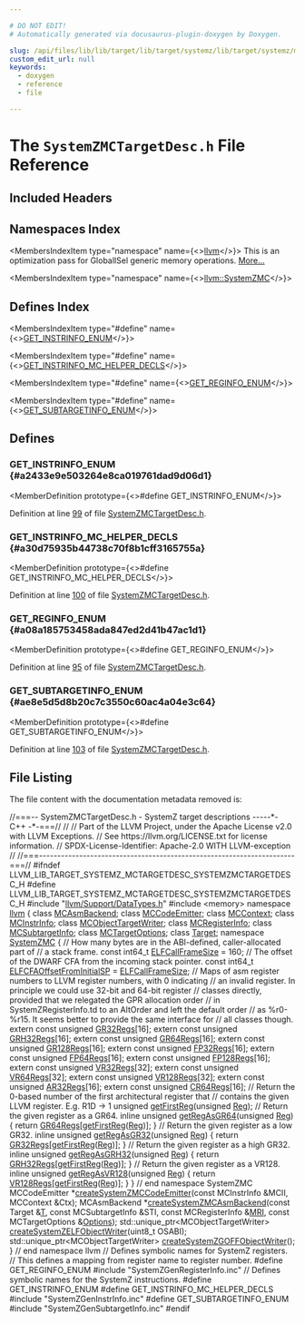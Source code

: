 ```yaml
---

# DO NOT EDIT!
# Automatically generated via docusaurus-plugin-doxygen by Doxygen.

slug: /api/files/lib/lib/target/lib/target/systemz/lib/target/systemz/mctargetdesc/systemzmctargetdesc-h
custom_edit_url: null
keywords:
  - doxygen
  - reference
  - file

---
```





# The `SystemZMCTargetDesc.h` File Reference

<DoxygenPage pluginConfig={pluginConfig}>



## Included Headers

<IncludesList>
<IncludesListItem
  filePath="llvm/Support/DataTypes.h"
  permalink="/docs/api/files/include/include/llvm/include/llvm/support/datatypes-h"
  isLocal="true" />
<IncludesListItem
  filePath="memory"
  permalink=""
  isLocal="false" />
<IncludesListItem
  filePath="SystemZGenRegisterInfo.inc"
  permalink=""
  isLocal="true" />
<IncludesListItem
  filePath="SystemZGenInstrInfo.inc"
  permalink=""
  isLocal="true" />
<IncludesListItem
  filePath="SystemZGenSubtargetInfo.inc"
  permalink=""
  isLocal="true" />
</IncludesList>

## Namespaces Index

<MembersIndex>

<MembersIndexItem
  type="namespace"
  name={<><a href="/docs/api/namespaces/llvm">llvm</a></>}>
This is an optimization pass for GlobalISel generic memory operations. <a href="/docs/api/namespaces/llvm/#details">More...</a>
</MembersIndexItem>

<MembersIndexItem
  type="namespace"
  name={<><a href="/docs/api/namespaces/llvm/systemzmc">llvm::SystemZMC</a></>}>
</MembersIndexItem>

</MembersIndex>

## Defines Index

<MembersIndex>

<MembersIndexItem
  type="#define"
  name={<><a href="#a2433e9e503264e8ca019761dad9d06d1">GET&#95;INSTRINFO&#95;ENUM</a></>}>
</MembersIndexItem>

<MembersIndexItem
  type="#define"
  name={<><a href="#a30d75935b44738c70f8b1cff3165755a">GET&#95;INSTRINFO&#95;MC&#95;HELPER&#95;DECLS</a></>}>
</MembersIndexItem>

<MembersIndexItem
  type="#define"
  name={<><a href="#a08a185753458ada847ed2d41b47ac1d1">GET&#95;REGINFO&#95;ENUM</a></>}>
</MembersIndexItem>

<MembersIndexItem
  type="#define"
  name={<><a href="#ae8e5d5d8b20c7c3550c60ac4a04e3c64">GET&#95;SUBTARGETINFO&#95;ENUM</a></>}>
</MembersIndexItem>

</MembersIndex>


<SectionDefinition>

## Defines

### GET&#95;INSTRINFO&#95;ENUM {#a2433e9e503264e8ca019761dad9d06d1}

<MemberDefinition
  prototype={<>#define GET&#95;INSTRINFO&#95;ENUM</>}>

Definition at line <a href="#l00099">99</a> of file <a href="/docs/api/files/lib/lib/target/lib/target/systemz/lib/target/systemz/mctargetdesc/systemzmctargetdesc-h">SystemZMCTargetDesc.h</a>.
</MemberDefinition>

### GET&#95;INSTRINFO&#95;MC&#95;HELPER&#95;DECLS {#a30d75935b44738c70f8b1cff3165755a}

<MemberDefinition
  prototype={<>#define GET&#95;INSTRINFO&#95;MC&#95;HELPER&#95;DECLS</>}>

Definition at line <a href="#l00100">100</a> of file <a href="/docs/api/files/lib/lib/target/lib/target/systemz/lib/target/systemz/mctargetdesc/systemzmctargetdesc-h">SystemZMCTargetDesc.h</a>.
</MemberDefinition>

### GET&#95;REGINFO&#95;ENUM {#a08a185753458ada847ed2d41b47ac1d1}

<MemberDefinition
  prototype={<>#define GET&#95;REGINFO&#95;ENUM</>}>

Definition at line <a href="#l00095">95</a> of file <a href="/docs/api/files/lib/lib/target/lib/target/systemz/lib/target/systemz/mctargetdesc/systemzmctargetdesc-h">SystemZMCTargetDesc.h</a>.
</MemberDefinition>

### GET&#95;SUBTARGETINFO&#95;ENUM {#ae8e5d5d8b20c7c3550c60ac4a04e3c64}

<MemberDefinition
  prototype={<>#define GET&#95;SUBTARGETINFO&#95;ENUM</>}>

Definition at line <a href="#l00103">103</a> of file <a href="/docs/api/files/lib/lib/target/lib/target/systemz/lib/target/systemz/mctargetdesc/systemzmctargetdesc-h">SystemZMCTargetDesc.h</a>.
</MemberDefinition>

</SectionDefinition>

## File Listing

The file content with the documentation metadata removed is:

<ProgramListing>

<Link id="l00001" /><CodeLine lineNumber="1"><Highlight kind="comment">//===-- SystemZMCTargetDesc.h - SystemZ target descriptions -----&#42;- C++ -&#42;-===//</Highlight><Highlight kind="normal"></Highlight></CodeLine>
<Link id="l00002" /><CodeLine lineNumber="2"><Highlight kind="normal"></Highlight><Highlight kind="comment">//</Highlight><Highlight kind="normal"></Highlight></CodeLine>
<Link id="l00003" /><CodeLine lineNumber="3"><Highlight kind="normal"></Highlight><Highlight kind="comment">// Part of the LLVM Project, under the Apache License v2.0 with LLVM Exceptions.</Highlight><Highlight kind="normal"></Highlight></CodeLine>
<Link id="l00004" /><CodeLine lineNumber="4"><Highlight kind="normal"></Highlight><Highlight kind="comment">// See https://llvm.org/LICENSE.txt for license information.</Highlight><Highlight kind="normal"></Highlight></CodeLine>
<Link id="l00005" /><CodeLine lineNumber="5"><Highlight kind="normal"></Highlight><Highlight kind="comment">// SPDX-License-Identifier: Apache-2.0 WITH LLVM-exception</Highlight><Highlight kind="normal"></Highlight></CodeLine>
<Link id="l00006" /><CodeLine lineNumber="6"><Highlight kind="normal"></Highlight><Highlight kind="comment">//</Highlight><Highlight kind="normal"></Highlight></CodeLine>
<Link id="l00007" /><CodeLine lineNumber="7"><Highlight kind="normal"></Highlight><Highlight kind="comment">//===----------------------------------------------------------------------===//</Highlight><Highlight kind="normal"></Highlight></CodeLine>
<Link id="l00008" /><CodeLine lineNumber="8"><Highlight kind="normal"></Highlight></CodeLine>
<Link id="l00009" /><CodeLine lineNumber="9"><Highlight kind="normal"></Highlight><Highlight kind="preprocessor">#ifndef LLVM&#95;LIB&#95;TARGET&#95;SYSTEMZ&#95;MCTARGETDESC&#95;SYSTEMZMCTARGETDESC&#95;H</Highlight><Highlight kind="normal"></Highlight></CodeLine>
<Link id="l00010" /><CodeLine lineNumber="10"><Highlight kind="normal"></Highlight><Highlight kind="preprocessor">#define LLVM&#95;LIB&#95;TARGET&#95;SYSTEMZ&#95;MCTARGETDESC&#95;SYSTEMZMCTARGETDESC&#95;H</Highlight><Highlight kind="normal"></Highlight></CodeLine>
<Link id="l00011" /><CodeLine lineNumber="11"><Highlight kind="normal"></Highlight></CodeLine>
<Link id="l00012" /><CodeLine lineNumber="12"><Highlight kind="normal"></Highlight><Highlight kind="preprocessor">#include &quot;<a href="/docs/api/files/include/include/llvm/include/llvm/support/datatypes-h">llvm/Support/DataTypes.h</a>&quot;</Highlight><Highlight kind="normal"></Highlight></CodeLine>
<Link id="l00013" /><CodeLine lineNumber="13"><Highlight kind="normal"></Highlight></CodeLine>
<Link id="l00014" /><CodeLine lineNumber="14"><Highlight kind="normal"></Highlight><Highlight kind="preprocessor">#include &lt;memory&gt;</Highlight><Highlight kind="normal"></Highlight></CodeLine>
<Link id="l00015" /><CodeLine lineNumber="15"><Highlight kind="normal"></Highlight></CodeLine>
<Link id="l00016" /><CodeLine lineNumber="16"><Highlight kind="normal"></Highlight><Highlight kind="keyword">namespace </Highlight><Highlight kind="normal"><a href="/docs/api/namespaces/llvm">llvm</a> &#123;</Highlight></CodeLine>
<Link id="l00017" /><CodeLine lineNumber="17"><Highlight kind="normal"></Highlight></CodeLine>
<Link id="l00018" /><CodeLine lineNumber="18"><Highlight kind="normal"></Highlight><Highlight kind="keyword">class </Highlight><Highlight kind="normal"><a href="/docs/api/classes/llvm/mcasmbackend">MCAsmBackend</a>;</Highlight></CodeLine>
<Link id="l00019" /><CodeLine lineNumber="19"><Highlight kind="normal"></Highlight><Highlight kind="keyword">class </Highlight><Highlight kind="normal"><a href="/docs/api/classes/llvm/mccodeemitter">MCCodeEmitter</a>;</Highlight></CodeLine>
<Link id="l00020" /><CodeLine lineNumber="20"><Highlight kind="normal"></Highlight><Highlight kind="keyword">class </Highlight><Highlight kind="normal"><a href="/docs/api/classes/llvm/mccontext">MCContext</a>;</Highlight></CodeLine>
<Link id="l00021" /><CodeLine lineNumber="21"><Highlight kind="normal"></Highlight><Highlight kind="keyword">class </Highlight><Highlight kind="normal"><a href="/docs/api/classes/llvm/mcinstrinfo">MCInstrInfo</a>;</Highlight></CodeLine>
<Link id="l00022" /><CodeLine lineNumber="22"><Highlight kind="normal"></Highlight><Highlight kind="keyword">class </Highlight><Highlight kind="normal"><a href="/docs/api/classes/llvm/mcobjecttargetwriter">MCObjectTargetWriter</a>;</Highlight></CodeLine>
<Link id="l00023" /><CodeLine lineNumber="23"><Highlight kind="normal"></Highlight><Highlight kind="keyword">class </Highlight><Highlight kind="normal"><a href="/docs/api/classes/llvm/mcregisterinfo">MCRegisterInfo</a>;</Highlight></CodeLine>
<Link id="l00024" /><CodeLine lineNumber="24"><Highlight kind="normal"></Highlight><Highlight kind="keyword">class </Highlight><Highlight kind="normal"><a href="/docs/api/classes/llvm/mcsubtargetinfo">MCSubtargetInfo</a>;</Highlight></CodeLine>
<Link id="l00025" /><CodeLine lineNumber="25"><Highlight kind="normal"></Highlight><Highlight kind="keyword">class </Highlight><Highlight kind="normal"><a href="/docs/api/classes/llvm/mctargetoptions">MCTargetOptions</a>;</Highlight></CodeLine>
<Link id="l00026" /><CodeLine lineNumber="26"><Highlight kind="normal"></Highlight><Highlight kind="keyword">class </Highlight><Highlight kind="normal"><a href="/docs/api/classes/llvm/target">Target</a>;</Highlight></CodeLine>
<Link id="l00027" /><CodeLine lineNumber="27"><Highlight kind="normal"></Highlight></CodeLine>
<Link id="l00028" /><CodeLine lineNumber="28" lineLink="/docs/api/namespaces/llvm/systemzmc"><Highlight kind="normal"></Highlight><Highlight kind="keyword">namespace </Highlight><Highlight kind="normal"><a href="/docs/api/namespaces/llvm/systemzmc">SystemZMC</a> &#123;</Highlight></CodeLine>
<Link id="l00029" /><CodeLine lineNumber="29"><Highlight kind="normal"></Highlight><Highlight kind="comment">// How many bytes are in the ABI-defined, caller-allocated part of</Highlight><Highlight kind="normal"></Highlight></CodeLine>
<Link id="l00030" /><CodeLine lineNumber="30"><Highlight kind="normal"></Highlight><Highlight kind="comment">// a stack frame.</Highlight><Highlight kind="normal"></Highlight></CodeLine>
<Link id="l00031" /><CodeLine lineNumber="31" lineLink="/docs/api/namespaces/llvm/systemzmc/#a6b61566754b11f0948d412edeebd7237"><Highlight kind="normal"></Highlight><Highlight kind="keyword">const</Highlight><Highlight kind="normal"> int64&#95;t <a href="/docs/api/namespaces/llvm/systemzmc/#a6b61566754b11f0948d412edeebd7237">ELFCallFrameSize</a> = 160;</Highlight></CodeLine>
<Link id="l00032" /><CodeLine lineNumber="32"><Highlight kind="normal"></Highlight></CodeLine>
<Link id="l00033" /><CodeLine lineNumber="33"><Highlight kind="normal"></Highlight><Highlight kind="comment">// The offset of the DWARF CFA from the incoming stack pointer.</Highlight><Highlight kind="normal"></Highlight></CodeLine>
<Link id="l00034" /><CodeLine lineNumber="34" lineLink="/docs/api/namespaces/llvm/systemzmc/#a83f02207faff8f50e2fec3a8b2c7e383"><Highlight kind="normal"></Highlight><Highlight kind="keyword">const</Highlight><Highlight kind="normal"> int64&#95;t <a href="/docs/api/namespaces/llvm/systemzmc/#a83f02207faff8f50e2fec3a8b2c7e383">ELFCFAOffsetFromInitialSP</a> = <a href="/docs/api/namespaces/llvm/systemzmc/#a6b61566754b11f0948d412edeebd7237">ELFCallFrameSize</a>;</Highlight></CodeLine>
<Link id="l00035" /><CodeLine lineNumber="35"><Highlight kind="normal"></Highlight></CodeLine>
<Link id="l00036" /><CodeLine lineNumber="36"><Highlight kind="normal"></Highlight><Highlight kind="comment">// Maps of asm register numbers to LLVM register numbers, with 0 indicating</Highlight><Highlight kind="normal"></Highlight></CodeLine>
<Link id="l00037" /><CodeLine lineNumber="37"><Highlight kind="normal"></Highlight><Highlight kind="comment">// an invalid register.  In principle we could use 32-bit and 64-bit register</Highlight><Highlight kind="normal"></Highlight></CodeLine>
<Link id="l00038" /><CodeLine lineNumber="38"><Highlight kind="normal"></Highlight><Highlight kind="comment">// classes directly, provided that we relegated the GPR allocation order</Highlight><Highlight kind="normal"></Highlight></CodeLine>
<Link id="l00039" /><CodeLine lineNumber="39"><Highlight kind="normal"></Highlight><Highlight kind="comment">// in SystemZRegisterInfo.td to an AltOrder and left the default order</Highlight><Highlight kind="normal"></Highlight></CodeLine>
<Link id="l00040" /><CodeLine lineNumber="40"><Highlight kind="normal"></Highlight><Highlight kind="comment">// as %r0-%r15.  It seems better to provide the same interface for</Highlight><Highlight kind="normal"></Highlight></CodeLine>
<Link id="l00041" /><CodeLine lineNumber="41"><Highlight kind="normal"></Highlight><Highlight kind="comment">// all classes though.</Highlight><Highlight kind="normal"></Highlight></CodeLine>
<Link id="l00042" /><CodeLine lineNumber="42"><Highlight kind="normal"></Highlight><Highlight kind="keyword">extern</Highlight><Highlight kind="normal"> </Highlight><Highlight kind="keyword">const</Highlight><Highlight kind="normal"> </Highlight><Highlight kind="keywordtype">unsigned</Highlight><Highlight kind="normal"> <a href="/docs/api/namespaces/llvm/systemzmc/#a640b988d69a7d105bd1f2543233eb031">GR32Regs</a>&#91;16&#93;;</Highlight></CodeLine>
<Link id="l00043" /><CodeLine lineNumber="43"><Highlight kind="normal"></Highlight><Highlight kind="keyword">extern</Highlight><Highlight kind="normal"> </Highlight><Highlight kind="keyword">const</Highlight><Highlight kind="normal"> </Highlight><Highlight kind="keywordtype">unsigned</Highlight><Highlight kind="normal"> <a href="/docs/api/namespaces/llvm/systemzmc/#a5bbb22e4166061f9c214d29f8f7abeb4">GRH32Regs</a>&#91;16&#93;;</Highlight></CodeLine>
<Link id="l00044" /><CodeLine lineNumber="44"><Highlight kind="normal"></Highlight><Highlight kind="keyword">extern</Highlight><Highlight kind="normal"> </Highlight><Highlight kind="keyword">const</Highlight><Highlight kind="normal"> </Highlight><Highlight kind="keywordtype">unsigned</Highlight><Highlight kind="normal"> <a href="/docs/api/namespaces/llvm/systemzmc/#a22c07ea31c0c1774f83ab964155ff683">GR64Regs</a>&#91;16&#93;;</Highlight></CodeLine>
<Link id="l00045" /><CodeLine lineNumber="45"><Highlight kind="normal"></Highlight><Highlight kind="keyword">extern</Highlight><Highlight kind="normal"> </Highlight><Highlight kind="keyword">const</Highlight><Highlight kind="normal"> </Highlight><Highlight kind="keywordtype">unsigned</Highlight><Highlight kind="normal"> <a href="/docs/api/namespaces/llvm/systemzmc/#a588fd291961cb84f4b2e0fa5262d5d0b">GR128Regs</a>&#91;16&#93;;</Highlight></CodeLine>
<Link id="l00046" /><CodeLine lineNumber="46"><Highlight kind="normal"></Highlight><Highlight kind="keyword">extern</Highlight><Highlight kind="normal"> </Highlight><Highlight kind="keyword">const</Highlight><Highlight kind="normal"> </Highlight><Highlight kind="keywordtype">unsigned</Highlight><Highlight kind="normal"> <a href="/docs/api/namespaces/llvm/systemzmc/#a5e498ec412c19364e7f2026c5e77f6bd">FP32Regs</a>&#91;16&#93;;</Highlight></CodeLine>
<Link id="l00047" /><CodeLine lineNumber="47"><Highlight kind="normal"></Highlight><Highlight kind="keyword">extern</Highlight><Highlight kind="normal"> </Highlight><Highlight kind="keyword">const</Highlight><Highlight kind="normal"> </Highlight><Highlight kind="keywordtype">unsigned</Highlight><Highlight kind="normal"> <a href="/docs/api/namespaces/llvm/systemzmc/#a652db0e436dd051605bdb2e3a66a139c">FP64Regs</a>&#91;16&#93;;</Highlight></CodeLine>
<Link id="l00048" /><CodeLine lineNumber="48"><Highlight kind="normal"></Highlight><Highlight kind="keyword">extern</Highlight><Highlight kind="normal"> </Highlight><Highlight kind="keyword">const</Highlight><Highlight kind="normal"> </Highlight><Highlight kind="keywordtype">unsigned</Highlight><Highlight kind="normal"> <a href="/docs/api/namespaces/llvm/systemzmc/#aba63c397cd848c21c7eb114ccf4802f2">FP128Regs</a>&#91;16&#93;;</Highlight></CodeLine>
<Link id="l00049" /><CodeLine lineNumber="49"><Highlight kind="normal"></Highlight><Highlight kind="keyword">extern</Highlight><Highlight kind="normal"> </Highlight><Highlight kind="keyword">const</Highlight><Highlight kind="normal"> </Highlight><Highlight kind="keywordtype">unsigned</Highlight><Highlight kind="normal"> <a href="/docs/api/namespaces/llvm/systemzmc/#acf15b194926f73073a930d47cc686882">VR32Regs</a>&#91;32&#93;;</Highlight></CodeLine>
<Link id="l00050" /><CodeLine lineNumber="50"><Highlight kind="normal"></Highlight><Highlight kind="keyword">extern</Highlight><Highlight kind="normal"> </Highlight><Highlight kind="keyword">const</Highlight><Highlight kind="normal"> </Highlight><Highlight kind="keywordtype">unsigned</Highlight><Highlight kind="normal"> <a href="/docs/api/namespaces/llvm/systemzmc/#a96f1d5adc114ef1308e84ee12d3b574d">VR64Regs</a>&#91;32&#93;;</Highlight></CodeLine>
<Link id="l00051" /><CodeLine lineNumber="51"><Highlight kind="normal"></Highlight><Highlight kind="keyword">extern</Highlight><Highlight kind="normal"> </Highlight><Highlight kind="keyword">const</Highlight><Highlight kind="normal"> </Highlight><Highlight kind="keywordtype">unsigned</Highlight><Highlight kind="normal"> <a href="/docs/api/namespaces/llvm/systemzmc/#a3156ad6f368d52baa67780b59e8616a3">VR128Regs</a>&#91;32&#93;;</Highlight></CodeLine>
<Link id="l00052" /><CodeLine lineNumber="52"><Highlight kind="normal"></Highlight><Highlight kind="keyword">extern</Highlight><Highlight kind="normal"> </Highlight><Highlight kind="keyword">const</Highlight><Highlight kind="normal"> </Highlight><Highlight kind="keywordtype">unsigned</Highlight><Highlight kind="normal"> <a href="/docs/api/namespaces/llvm/systemzmc/#abd06e92184b1d860d72ed7db36759858">AR32Regs</a>&#91;16&#93;;</Highlight></CodeLine>
<Link id="l00053" /><CodeLine lineNumber="53"><Highlight kind="normal"></Highlight><Highlight kind="keyword">extern</Highlight><Highlight kind="normal"> </Highlight><Highlight kind="keyword">const</Highlight><Highlight kind="normal"> </Highlight><Highlight kind="keywordtype">unsigned</Highlight><Highlight kind="normal"> <a href="/docs/api/namespaces/llvm/systemzmc/#ade2aaf7bc0af0eb47fd3361f8550d1e0">CR64Regs</a>&#91;16&#93;;</Highlight></CodeLine>
<Link id="l00054" /><CodeLine lineNumber="54"><Highlight kind="normal"></Highlight></CodeLine>
<Link id="l00055" /><CodeLine lineNumber="55"><Highlight kind="normal"></Highlight><Highlight kind="comment">// Return the 0-based number of the first architectural register that</Highlight><Highlight kind="normal"></Highlight></CodeLine>
<Link id="l00056" /><CodeLine lineNumber="56"><Highlight kind="normal"></Highlight><Highlight kind="comment">// contains the given LLVM register.   E.g. R1D -&gt; 1</Highlight><Highlight kind="normal"></Highlight></CodeLine>
<Link id="l00057" /><CodeLine lineNumber="57"><Highlight kind="normal"></Highlight><Highlight kind="keywordtype">unsigned</Highlight><Highlight kind="normal"> <a href="/docs/api/namespaces/llvm/systemzmc/#a9f82a4d56f6a5e71cbf7ebe23bb53d24">getFirstReg</a>(</Highlight><Highlight kind="keywordtype">unsigned</Highlight><Highlight kind="normal"> <a href="/docs/api/files/lib/lib/codegen/machinesink-cpp/#a359e1ff26f6d466d927a61aae45b05c3">Reg</a>);</Highlight></CodeLine>
<Link id="l00058" /><CodeLine lineNumber="58"><Highlight kind="normal"></Highlight></CodeLine>
<Link id="l00059" /><CodeLine lineNumber="59"><Highlight kind="normal"></Highlight><Highlight kind="comment">// Return the given register as a GR64.</Highlight><Highlight kind="normal"></Highlight></CodeLine>
<Link id="l00060" /><CodeLine lineNumber="60" lineLink="/docs/api/namespaces/llvm/systemzmc/#ab9d9da4af59fe3a9a8b60bf5622abec5"><Highlight kind="normal"></Highlight><Highlight kind="keyword">inline</Highlight><Highlight kind="normal"> </Highlight><Highlight kind="keywordtype">unsigned</Highlight><Highlight kind="normal"> <a href="/docs/api/namespaces/llvm/systemzmc/#ab9d9da4af59fe3a9a8b60bf5622abec5">getRegAsGR64</a>(</Highlight><Highlight kind="keywordtype">unsigned</Highlight><Highlight kind="normal"> <a href="/docs/api/files/lib/lib/codegen/machinesink-cpp/#a359e1ff26f6d466d927a61aae45b05c3">Reg</a>) &#123;</Highlight></CodeLine>
<Link id="l00061" /><CodeLine lineNumber="61"><Highlight kind="normal">  </Highlight><Highlight kind="keywordflow">return</Highlight><Highlight kind="normal"> <a href="/docs/api/namespaces/llvm/systemzmc/#a22c07ea31c0c1774f83ab964155ff683">GR64Regs</a>&#91;<a href="/docs/api/namespaces/llvm/systemzmc/#a9f82a4d56f6a5e71cbf7ebe23bb53d24">getFirstReg</a>(<a href="/docs/api/files/lib/lib/codegen/machinesink-cpp/#a359e1ff26f6d466d927a61aae45b05c3">Reg</a>)&#93;;</Highlight></CodeLine>
<Link id="l00062" /><CodeLine lineNumber="62"><Highlight kind="normal">&#125;</Highlight></CodeLine>
<Link id="l00063" /><CodeLine lineNumber="63"><Highlight kind="normal"></Highlight></CodeLine>
<Link id="l00064" /><CodeLine lineNumber="64"><Highlight kind="normal"></Highlight><Highlight kind="comment">// Return the given register as a low GR32.</Highlight><Highlight kind="normal"></Highlight></CodeLine>
<Link id="l00065" /><CodeLine lineNumber="65" lineLink="/docs/api/namespaces/llvm/systemzmc/#a20b2be9d8ff516d5478757c14dac3b58"><Highlight kind="normal"></Highlight><Highlight kind="keyword">inline</Highlight><Highlight kind="normal"> </Highlight><Highlight kind="keywordtype">unsigned</Highlight><Highlight kind="normal"> <a href="/docs/api/namespaces/llvm/systemzmc/#a20b2be9d8ff516d5478757c14dac3b58">getRegAsGR32</a>(</Highlight><Highlight kind="keywordtype">unsigned</Highlight><Highlight kind="normal"> <a href="/docs/api/files/lib/lib/codegen/machinesink-cpp/#a359e1ff26f6d466d927a61aae45b05c3">Reg</a>) &#123;</Highlight></CodeLine>
<Link id="l00066" /><CodeLine lineNumber="66"><Highlight kind="normal">  </Highlight><Highlight kind="keywordflow">return</Highlight><Highlight kind="normal"> <a href="/docs/api/namespaces/llvm/systemzmc/#a640b988d69a7d105bd1f2543233eb031">GR32Regs</a>&#91;<a href="/docs/api/namespaces/llvm/systemzmc/#a9f82a4d56f6a5e71cbf7ebe23bb53d24">getFirstReg</a>(<a href="/docs/api/files/lib/lib/codegen/machinesink-cpp/#a359e1ff26f6d466d927a61aae45b05c3">Reg</a>)&#93;;</Highlight></CodeLine>
<Link id="l00067" /><CodeLine lineNumber="67"><Highlight kind="normal">&#125;</Highlight></CodeLine>
<Link id="l00068" /><CodeLine lineNumber="68"><Highlight kind="normal"></Highlight></CodeLine>
<Link id="l00069" /><CodeLine lineNumber="69"><Highlight kind="normal"></Highlight><Highlight kind="comment">// Return the given register as a high GR32.</Highlight><Highlight kind="normal"></Highlight></CodeLine>
<Link id="l00070" /><CodeLine lineNumber="70" lineLink="/docs/api/namespaces/llvm/systemzmc/#a32c6ef22e9f5a480e20df9524c991f09"><Highlight kind="normal"></Highlight><Highlight kind="keyword">inline</Highlight><Highlight kind="normal"> </Highlight><Highlight kind="keywordtype">unsigned</Highlight><Highlight kind="normal"> <a href="/docs/api/namespaces/llvm/systemzmc/#a32c6ef22e9f5a480e20df9524c991f09">getRegAsGRH32</a>(</Highlight><Highlight kind="keywordtype">unsigned</Highlight><Highlight kind="normal"> <a href="/docs/api/files/lib/lib/codegen/machinesink-cpp/#a359e1ff26f6d466d927a61aae45b05c3">Reg</a>) &#123;</Highlight></CodeLine>
<Link id="l00071" /><CodeLine lineNumber="71"><Highlight kind="normal">  </Highlight><Highlight kind="keywordflow">return</Highlight><Highlight kind="normal"> <a href="/docs/api/namespaces/llvm/systemzmc/#a5bbb22e4166061f9c214d29f8f7abeb4">GRH32Regs</a>&#91;<a href="/docs/api/namespaces/llvm/systemzmc/#a9f82a4d56f6a5e71cbf7ebe23bb53d24">getFirstReg</a>(<a href="/docs/api/files/lib/lib/codegen/machinesink-cpp/#a359e1ff26f6d466d927a61aae45b05c3">Reg</a>)&#93;;</Highlight></CodeLine>
<Link id="l00072" /><CodeLine lineNumber="72"><Highlight kind="normal">&#125;</Highlight></CodeLine>
<Link id="l00073" /><CodeLine lineNumber="73"><Highlight kind="normal"></Highlight></CodeLine>
<Link id="l00074" /><CodeLine lineNumber="74"><Highlight kind="normal"></Highlight><Highlight kind="comment">// Return the given register as a VR128.</Highlight><Highlight kind="normal"></Highlight></CodeLine>
<Link id="l00075" /><CodeLine lineNumber="75" lineLink="/docs/api/namespaces/llvm/systemzmc/#a3e1c35d6865422ed00364cfd47460286"><Highlight kind="normal"></Highlight><Highlight kind="keyword">inline</Highlight><Highlight kind="normal"> </Highlight><Highlight kind="keywordtype">unsigned</Highlight><Highlight kind="normal"> <a href="/docs/api/namespaces/llvm/systemzmc/#a3e1c35d6865422ed00364cfd47460286">getRegAsVR128</a>(</Highlight><Highlight kind="keywordtype">unsigned</Highlight><Highlight kind="normal"> <a href="/docs/api/files/lib/lib/codegen/machinesink-cpp/#a359e1ff26f6d466d927a61aae45b05c3">Reg</a>) &#123;</Highlight></CodeLine>
<Link id="l00076" /><CodeLine lineNumber="76"><Highlight kind="normal">  </Highlight><Highlight kind="keywordflow">return</Highlight><Highlight kind="normal"> <a href="/docs/api/namespaces/llvm/systemzmc/#a3156ad6f368d52baa67780b59e8616a3">VR128Regs</a>&#91;<a href="/docs/api/namespaces/llvm/systemzmc/#a9f82a4d56f6a5e71cbf7ebe23bb53d24">getFirstReg</a>(<a href="/docs/api/files/lib/lib/codegen/machinesink-cpp/#a359e1ff26f6d466d927a61aae45b05c3">Reg</a>)&#93;;</Highlight></CodeLine>
<Link id="l00077" /><CodeLine lineNumber="77"><Highlight kind="normal">&#125;</Highlight></CodeLine>
<Link id="l00078" /><CodeLine lineNumber="78"><Highlight kind="normal">&#125; </Highlight><Highlight kind="comment">// end namespace SystemZMC</Highlight><Highlight kind="normal"></Highlight></CodeLine>
<Link id="l00079" /><CodeLine lineNumber="79"><Highlight kind="normal"></Highlight></CodeLine>
<Link id="l00080" /><CodeLine lineNumber="80"><Highlight kind="normal">MCCodeEmitter &#42;<a href="/docs/api/namespaces/llvm/#aab4735b51e949fb5acb5209a8389b6ee">createSystemZMCCodeEmitter</a>(</Highlight><Highlight kind="keyword">const</Highlight><Highlight kind="normal"> MCInstrInfo &amp;MCII,</Highlight></CodeLine>
<Link id="l00081" /><CodeLine lineNumber="81"><Highlight kind="normal">                                          MCContext &amp;Ctx);</Highlight></CodeLine>
<Link id="l00082" /><CodeLine lineNumber="82"><Highlight kind="normal"></Highlight></CodeLine>
<Link id="l00083" /><CodeLine lineNumber="83"><Highlight kind="normal">MCAsmBackend &#42;<a href="/docs/api/namespaces/llvm/#a5e2f30307ffe41c5d4e80899ee135826">createSystemZMCAsmBackend</a>(</Highlight><Highlight kind="keyword">const</Highlight><Highlight kind="normal"> Target &amp;<a href="/docs/api/files/lib/lib/target/lib/target/mips/mips16isellowering-cpp/#a0acb682b8260ab1c60b918599864e2e5">T</a>,</Highlight></CodeLine>
<Link id="l00084" /><CodeLine lineNumber="84"><Highlight kind="normal">                                        </Highlight><Highlight kind="keyword">const</Highlight><Highlight kind="normal"> MCSubtargetInfo &amp;STI,</Highlight></CodeLine>
<Link id="l00085" /><CodeLine lineNumber="85"><Highlight kind="normal">                                        </Highlight><Highlight kind="keyword">const</Highlight><Highlight kind="normal"> MCRegisterInfo &amp;<a href="/docs/api/files/lib/lib/target/lib/target/aarch64/aarch64advsimdscalarpass-cpp/#aacd2ab195054a3e6a74bfbb9d5d571c8">MRI</a>,</Highlight></CodeLine>
<Link id="l00086" /><CodeLine lineNumber="86"><Highlight kind="normal">                                        </Highlight><Highlight kind="keyword">const</Highlight><Highlight kind="normal"> MCTargetOptions &amp;<a href="/docs/api/files/lib/lib/debuginfo/lib/debuginfo/logicalview/lib/debuginfo/logicalview/core/lvoptions-cpp/#ab4088b7a11f3cbc38ac16a6e9c72494e">Options</a>);</Highlight></CodeLine>
<Link id="l00087" /><CodeLine lineNumber="87"><Highlight kind="normal"></Highlight></CodeLine>
<Link id="l00088" /><CodeLine lineNumber="88"><Highlight kind="normal">std::unique&#95;ptr&lt;MCObjectTargetWriter&gt;</Highlight></CodeLine>
<Link id="l00089" /><CodeLine lineNumber="89"><Highlight kind="normal"><a href="/docs/api/namespaces/llvm/#aeb1cea3d3c39b38aad372d47d87ce4ce">createSystemZELFObjectWriter</a>(uint8&#95;t OSABI);</Highlight></CodeLine>
<Link id="l00090" /><CodeLine lineNumber="90"><Highlight kind="normal">std::unique&#95;ptr&lt;MCObjectTargetWriter&gt; <a href="/docs/api/namespaces/llvm/#a511622e3d82d5e418db0cef7e253b6dc">createSystemZGOFFObjectWriter</a>();</Highlight></CodeLine>
<Link id="l00091" /><CodeLine lineNumber="91"><Highlight kind="normal">&#125; </Highlight><Highlight kind="comment">// end namespace llvm</Highlight><Highlight kind="normal"></Highlight></CodeLine>
<Link id="l00092" /><CodeLine lineNumber="92"><Highlight kind="normal"></Highlight></CodeLine>
<Link id="l00093" /><CodeLine lineNumber="93"><Highlight kind="normal"></Highlight><Highlight kind="comment">// Defines symbolic names for SystemZ registers.</Highlight><Highlight kind="normal"></Highlight></CodeLine>
<Link id="l00094" /><CodeLine lineNumber="94"><Highlight kind="normal"></Highlight><Highlight kind="comment">// This defines a mapping from register name to register number.</Highlight><Highlight kind="normal"></Highlight></CodeLine>
<Link id="l00095" /><CodeLine lineNumber="95" lineLink="#a08a185753458ada847ed2d41b47ac1d1"><Highlight kind="normal"></Highlight><Highlight kind="preprocessor">#define GET&#95;REGINFO&#95;ENUM</Highlight><Highlight kind="normal"></Highlight></CodeLine>
<Link id="l00096" /><CodeLine lineNumber="96"><Highlight kind="normal"></Highlight><Highlight kind="preprocessor">#include &quot;SystemZGenRegisterInfo.inc&quot;</Highlight><Highlight kind="normal"></Highlight></CodeLine>
<Link id="l00097" /><CodeLine lineNumber="97"><Highlight kind="normal"></Highlight></CodeLine>
<Link id="l00098" /><CodeLine lineNumber="98"><Highlight kind="normal"></Highlight><Highlight kind="comment">// Defines symbolic names for the SystemZ instructions.</Highlight><Highlight kind="normal"></Highlight></CodeLine>
<Link id="l00099" /><CodeLine lineNumber="99" lineLink="#a2433e9e503264e8ca019761dad9d06d1"><Highlight kind="normal"></Highlight><Highlight kind="preprocessor">#define GET&#95;INSTRINFO&#95;ENUM</Highlight><Highlight kind="normal"></Highlight></CodeLine>
<Link id="l00100" /><CodeLine lineNumber="100" lineLink="#a30d75935b44738c70f8b1cff3165755a"><Highlight kind="normal"></Highlight><Highlight kind="preprocessor">#define GET&#95;INSTRINFO&#95;MC&#95;HELPER&#95;DECLS</Highlight><Highlight kind="normal"></Highlight></CodeLine>
<Link id="l00101" /><CodeLine lineNumber="101"><Highlight kind="normal"></Highlight><Highlight kind="preprocessor">#include &quot;SystemZGenInstrInfo.inc&quot;</Highlight><Highlight kind="normal"></Highlight></CodeLine>
<Link id="l00102" /><CodeLine lineNumber="102"><Highlight kind="normal"></Highlight></CodeLine>
<Link id="l00103" /><CodeLine lineNumber="103" lineLink="#ae8e5d5d8b20c7c3550c60ac4a04e3c64"><Highlight kind="normal"></Highlight><Highlight kind="preprocessor">#define GET&#95;SUBTARGETINFO&#95;ENUM</Highlight><Highlight kind="normal"></Highlight></CodeLine>
<Link id="l00104" /><CodeLine lineNumber="104"><Highlight kind="normal"></Highlight><Highlight kind="preprocessor">#include &quot;SystemZGenSubtargetInfo.inc&quot;</Highlight><Highlight kind="normal"></Highlight></CodeLine>
<Link id="l00105" /><CodeLine lineNumber="105"><Highlight kind="normal"></Highlight></CodeLine>
<Link id="l00106" /><CodeLine lineNumber="106"><Highlight kind="normal"></Highlight><Highlight kind="preprocessor">#endif</Highlight></CodeLine>

</ProgramListing>


</DoxygenPage>
